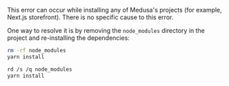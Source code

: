 
This error can occur while installing any of Medusa's projects (for example, Next.js storefront). There is no specific cause to this error.

One way to resolve it is by removing the `node_modules` directory in the project and re-installing the dependencies:

<Tabs groupId="operating-systems" isCodeTabs={true}>
<TabItem value="unix" label="MacOS / Linux" default>

```bash
rm -rf node_modules
yarn install
```

</TabItem>
<TabItem value="windows" label="Windows">

```bash
rd /s /q node_modules
yarn install
```

</TabItem>
</Tabs>